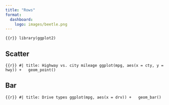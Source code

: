 ```yaml
---
title: "Rows"
format: 
  dashboard:
    logo: images/beetle.png
---
```


```{{r}}
library(ggplot2)
```

## Scatter

```{{r}}
#| title: Highway vs. city mileage
ggplot(mpg, aes(x = cty, y = hwy)) +
  geom_point()
```

## Bar

```{{r}}
#| title: Drive types
ggplot(mpg, aes(x = drv)) +
  geom_bar()
```
